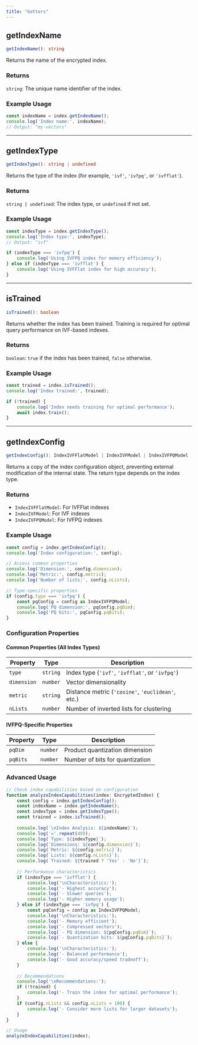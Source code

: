 ```yaml
---
title: "Getters"
---
```


## getIndexName

```typescript
getIndexName(): string
```

Returns the name of the encrypted index.

### Returns

`string`: The unique name identifier of the index.

### Example Usage

```typescript
const indexName = index.getIndexName();
console.log('Index name:', indexName);
// Output: "my-vectors"
```

---

## getIndexType

```typescript
getIndexType(): string | undefined
```

Returns the type of the index (for example, `'ivf'`, `'ivfpq'`, or `'ivfflat'`).

### Returns

`string | undefined`: The index type, or `undefined` if not set.

### Example Usage

```typescript
const indexType = index.getIndexType();
console.log('Index type:', indexType);
// Output: "ivf"

if (indexType === 'ivfpq') {
    console.log('Using IVFPQ index for memory efficiency');
} else if (indexType === 'ivfflat') {
    console.log('Using IVFFlat index for high accuracy');
}
```

---

## isTrained

```typescript
isTrained(): boolean
```

Returns whether the index has been trained. Training is required for optimal query performance on IVF-based indexes.

### Returns

`boolean`: `true` if the index has been trained, `false` otherwise.

### Example Usage

```typescript
const trained = index.isTrained();
console.log('Index trained:', trained);

if (!trained) {
    console.log('Index needs training for optimal performance');
    await index.train();
}
```

---

## getIndexConfig

```typescript
getIndexConfig(): IndexIVFFlatModel | IndexIVFModel | IndexIVFPQModel
```

Returns a copy of the index configuration object, preventing external modification of the internal state. The return type depends on the index type.

### Returns

- `IndexIVFFlatModel`: For IVFFlat indexes
- `IndexIVFModel`: For IVF indexes  
- `IndexIVFPQModel`: For IVFPQ indexes

### Example Usage

```typescript
const config = index.getIndexConfig();
console.log('Index configuration:', config);

// Access common properties
console.log('Dimension:', config.dimension);
console.log('Metric:', config.metric);
console.log('Number of lists:', config.nLists);

// Type-specific properties
if (config.type === 'ivfpq') {
    const pqConfig = config as IndexIVFPQModel;
    console.log('PQ dimension:', pqConfig.pqDim);
    console.log('PQ bits:', pqConfig.pqBits);
}
```

### Configuration Properties

#### Common Properties (All Index Types)

| Property | Type | Description |
|----------|------|-------------|
| `type` | `string` | Index type (`'ivf'`, `'ivfflat'`, or `'ivfpq'`) |
| `dimension` | `number` | Vector dimensionality |
| `metric` | `string` | Distance metric (`'cosine'`, `'euclidean'`, etc.) |
| `nLists` | `number` | Number of inverted lists for clustering |

#### IVFPQ-Specific Properties

| Property | Type | Description |
|----------|------|-------------|
| `pqDim` | `number` | Product quantization dimension |
| `pqBits` | `number` | Number of bits for quantization |

### Advanced Usage

```typescript
// Check index capabilities based on configuration
function analyzeIndexCapabilities(index: EncryptedIndex) {
    const config = index.getIndexConfig();
    const indexName = index.getIndexName();
    const indexType = index.getIndexType();
    const trained = index.isTrained();
    
    console.log(`\nIndex Analysis: ${indexName}`);
    console.log('='.repeat(40));
    console.log(`Type: ${indexType}`);
    console.log(`Dimensions: ${config.dimension}`);
    console.log(`Metric: ${config.metric}`);
    console.log(`Lists: ${config.nLists}`);
    console.log(`Trained: ${trained ? 'Yes' : 'No'}`);
    
    // Performance characteristics
    if (indexType === 'ivfflat') {
        console.log('\nCharacteristics:');
        console.log('- Highest accuracy');
        console.log('- Slower queries');
        console.log('- Higher memory usage');
    } else if (indexType === 'ivfpq') {
        const pqConfig = config as IndexIVFPQModel;
        console.log('\nCharacteristics:');
        console.log('- Memory efficient');
        console.log('- Compressed vectors');
        console.log(`- PQ dimension: ${pqConfig.pqDim}`);
        console.log(`- Quantization bits: ${pqConfig.pqBits}`);
    } else {
        console.log('\nCharacteristics:');
        console.log('- Balanced performance');
        console.log('- Good accuracy/speed tradeoff');
    }
    
    // Recommendations
    console.log('\nRecommendations:');
    if (!trained) {
        console.log('- Train the index for optimal performance');
    }
    if (config.nLists && config.nLists < 100) {
        console.log('- Consider more lists for larger datasets');
    }
}

// Usage
analyzeIndexCapabilities(index);
```
